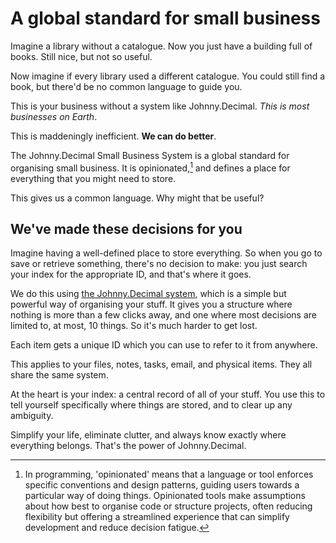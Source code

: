 
# A global standard for small business

Imagine a library without a catalogue. Now you just have a building full of books. Still nice, but not so useful.

Now imagine if every library used a different catalogue.<FootnoteRef number="1" ref="maccas" /> You could still find a book, but there'd be no common language to guide you.

[^dewey]: Vs. the standard, which is the (imperfect, but nevertheless standard) Dewey Decimal Classification.

This is your business without a system like Johnny.Decimal. _This is most businesses on Earth_.

This is maddeningly inefficient. **We can do better**.

The Johnny.Decimal Small Business System is a global standard for organising small business. It is opinionated,[^opinionated] and defines a place for everything that you might need to store.

[^opinionated]: In programming, 'opinionated' means that a language or tool enforces specific conventions and design patterns, guiding users towards a particular way of doing things. Opinionated tools make assumptions about how best to organise code or structure projects, often reducing flexibility but offering a streamlined experience that can simplify development and reduce decision fatigue.

This gives us a common language. Why might that be useful?

## We've made these decisions for you

Imagine having a well-defined place to store everything. So when you go to save or retrieve something, there's no decision to make: you just search your index for the appropriate ID, and that's where it goes.

We do this using [the Johnny.Decimal system](https://johnnydecimal.com), which is a simple but powerful way of organising your stuff. It gives you a structure where nothing is more than a few clicks away, and one where most decisions are limited to, at most, 10 things. So it's much harder to get lost.

Each item gets a unique ID which you can use to refer to it from anywhere.

This applies to your files, notes, tasks, email, and physical items. They all share the same system.

At the heart is your index: a central record of all of your stuff. You use this to tell yourself specifically where things are stored, and to clear up any ambiguity.

Simplify your life, eliminate clutter, and always know exactly where everything belongs. That's the power of Johnny.Decimal.
